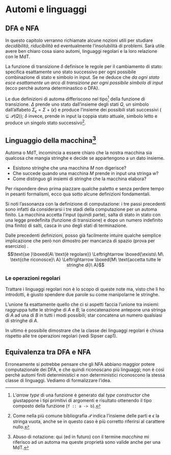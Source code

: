 # Automi e linguaggi \hfill \faCubes




## DFA e NFA

In questo capitolo verranno richiamate alcune nozioni utili per studiare *decidibilità*, *riducibilità* ed eventualmente l'insolubilità di problemi. Sarà utile avere ben chiaro cosa siano automi, linguaggi regolari e la loro relazione con le MdT.

\begin{definition}
Un \underline{automa finito deterministico} (DFA) è la quintupla
$$(Q, \Sigma, \delta, q_0, F)$$

\begin{itemize}[itemsep=-7pt]
\item $Q$ è l'insieme finito degli stati
\item $\Sigma$ è l'insieme finito dei simboli (alfabeto)
\item $\delta{:}Q{\times}\Sigma{\rightarrow}Q$ è la funzione di transizione
\item $q_0{\in}Q$ è lo stato iniziale
\item $F{\subseteq}Q$ è l'insieme degli stati di accettazione
\end{itemize}
\end{definition}

La funzione di transizione $\delta$ definisce le regole per il cambiamento di stato: specifica esattamente uno stato successivo per ogni possibile combinazione di stato e simbolo in input. Se ne deduce che *da ogni stato esce esattamente un arco di transizione per ogni possibile simbolo di input* (ecco perchè automa determinastico o DFA).

\begin{definition}
Un \underline{automa finito non deterministico} (NFA) è la quintupla
$$(Q, \Sigma, \Delta, q_0, F)$$

\begin{itemize}[itemsep=-7pt]
\item $Q$ è l'insieme finito degli stati
\item $\Sigma$ è l'insieme finito dei simboli (alfabeto)
\item $\Delta{:}Q{\times}\Sigma_\epsilon{\rightarrow}\mathcal{P}(Q)$ è la funzione di transizione
\item $q_0{\in}Q$ è lo stato iniziale
\item $F{\subseteq}Q$ è l'insieme degli stati di accettazione
\end{itemize}
\end{definition}

Le due definizioni di automa differiscono nel tipo[^7] della funzione di transizione. $\Delta$ prende uno stato dall'insieme degli stati $Q$, un simbolo dall'alfabeto $\Sigma_\epsilon{=}\Sigma{+}\{\epsilon\}$ e produce l'insieme dei possibili stati successivi (${\subseteq}\mathcal{P}(Q)$); $\delta$ invece, prende in input la coppia stato attuale, simbolo letto e produce un singolo stato successivo[^8].




## Linguaggio della macchina[^9]

Automa o MdT, incomincia a essere chiaro che la nostra macchina sia qualcosa che mangia stringhe e decide se appartengono a un dato insieme.

* Esistono stringhe che una macchina $M$ non digerisce?
* Che succede quando una macchina $M$ prende in input una stringa $w$?
* Come distinguo gli insiemi di stringhe che la macchina elabora?

Per rispondere devo prima piazzare qualche paletto e senza perdere tempo in pesanti formalismi, ecco qua sotto alcune definizioni fondamentali.

\begin{definition}
Sia $M{=}\{Q,\Sigma,\delta,q_0,F\}$ un automa finito e $w{=}w_0w_1...w_n$ una stringa composta da caratteri $w_i{\in}\Sigma$. Si dice che la macchina $M$ \underline{accetta la stringa} $w$ se esiste una sequenza di stati $[r_0,r_1,...,r_{n+1}]$ in $Q$, con tre condizioni

\begin{enumerate}[itemsep=-7pt]
\item $r_0{=}q_0$ \hfill La macchina è partita
\item $\delta(r_i,w_{i+1}){=}r_{i+1}$, $0{\leq}i{\leq}n{-}1$ \hfill La macchina cambia stato con $\delta$
\item $r_n{\in}F$ \hfill La macchina accetta l'input
\end{enumerate}
\end{definition}

Si noti l'assonanza con la definizione di computazione: i tre passi precedenti sono infatti da considerarsi i tre stadi della computazione per un automa finito. La macchina accetta l'input (quindi parte), salta di stato in stato con una legge predefinita (funzione di transizione) e dopo un numero indefinito (ma finito) di salti, casca in uno degli stati di terminazione.

\begin{definition}
Il \underline{linguaggio} $A$ della macchina $M$ è l'insieme di tutte le stringhe accettate dalla macchina: $A{=}L(M)$.
\end{definition}

\begin{definition}
$M$ \underline{riconosce il linguaggio} $A$ se $A {=} \{w\, |\, w{\in}A,\, M \text{accetta}\, w\}$.
\end{definition}

\begin{definition}
Un linguaggio $A$ è chiamato \underline{regolare} sse esiste un automa finito $M$ che lo riconosce.
\end{definition}

Dalle precedenti definizioni, posso già facilmente intuire qualche semplice implicazione che però non dimostro per mancanza di spazio (prova per esercizio) \faMehO.
$$\text{se }\boxed{A\ \text{è regolare}} \Leftrightarrow \boxed{\exists\ M\ \text{che riconosce}\ A} \Leftrightarrow \boxed{M\ \text{accetta tutte le stringhe di}\ A}$$

\begin{definition}
Due macchine $M_1$ e $M_2$ si dicono \underline{equivalenti}  se riconoscono lo stesso linguaggio $A{=}L(M_1){=}L(M_2)$.
\end{definition}

### Le operazioni regolari

Trattare i linguaggi regolari non è lo scopo di queste note ma, visto che li ho introdotti, è giusto spendere due parole su come manipolarne le stringhe.

\begin{definition}
Dati i linguaggi $A$ e $B$, sono definite \underline{operazioni regolari}

\begin{enumerate}[itemsep=-7pt]
\item $A{\cup}B{=}\{w\, |\, w{\in}A \vee  w{\in}B\}$ Unione
\item $A{\circ}B{=}\{wv\, |\, w{\in}A \wedge  v{\in}B\}$ Concatenazione
\item $A^*{=}\{w_0w_1...w_k\, |\, w_i{\in}A \wedge 0{\leq}i{\leq}k\}$ Star
\end{enumerate}
\end{definition}

L'unione fa esattamente quello che ci si aspetti faccia l'unione tra insiemi: raggruppa tutte le stringhe di $A$ e $B$; la concatenazione antepone una stringa di $A$ ad una di $B$ in tutti i modi possibili; star concatena un numero qualsiasi di stringhe di $A$.

In ultimo è possibile dimostrare che la classe dei linguaggi regolari è chiusa rispetto alle tre operazioni regolari (vedi Sipser cap1).

## Equivalenza tra DFA e NFA

Erroneamente si potrebbe pensare che gli NFA abbiano maggior potere computazionale dei DFA, e che quindi riconoscano più linguaggi; non è così perchè automi finiti deterministici e non deterministici riconoscono la stessa classe di linguaggi. Vediamo di formalizzare l'idea.

\begin{theorem}
Per ogni automa finito non deterministico, esiste un automa finito deterministico equivalente.
\begin{proof}
L'idea è quella di procedere per costruzione e trasformare l'automa non deterministico in uno deterministico con $2^k$ stati, pari cioè alla cardinalità di $\mathcal{P}(Q_\text{NFA})$. Ricorda infatti che, se chiamiamo $k$ la cardinalità di $Q_\text{NFA}$, il numero dei sottoinsiemi corrispondenti ad una delle possibilità che il nuovo automa deve ricordare è $2^k$.

Sia $N{=}(Q,\Sigma,\delta,q_0,F)$ l'NFA di partenza che riconosce un linguaggio $A$, voglio costruire un DFA $M{=}(Q\prime,\Sigma\prime,\delta\prime,q_0^\prime,F\prime)$ equivalente. Inizialmente considero il caso più semplice in cui $N$ non ha $\epsilon$-archi.

\begin{enumerate}[itemsep=-7pt]
\item Ogni stato di $M$ è un insieme di stati di $N$
$$Q\prime = \mathcal{P}(Q)$$

\item Se $R$ è uno stato di $M$, esso è anche un insieme di stati di $N$. Quando $M$ legge un simbolo $w$ nello stato $R$, ci mostra gli stati successivi a quelli in $R$ e, poichè da ogni stato si può andare in un insieme di stati, ne prendiamo l'unione
\begin{align*}
R{\in}Q,\, w{\in}\Sigma\, \Rightarrow\, \delta\prime(R,w) &= \{q{\in}Q\, |\, \exists\, r{\in}R.\, q{\in}\delta(r,w)\}\\
                                                          &= \bigcup_{r \in R}\delta(r,w)
\end{align*}

\item Lo stato iniziale di $M$ è quello corrispondente alla collezione che contiene solamente lo stato iniziale di $N$
$$q_0^\prime = q_0$$

\item $M$ accetta se $N$ è in uno stato accettante in quel momento
$$F\prime = \{R{\in}Q\prime\, |\, \text{$R$ contiene uno stato accettante di $N$}\}$$
\end{enumerate}

Adesso considero anche gli $\epsilon$-archi. Per ogni stato $R$ di $M$, definisco $E(R)$ come la collezione di stati che possono essere raggiunti dagli elementi di $R$ proseguendo solo con $\epsilon$-archi (includendo gli stessi elementi di $R$). Per $R{\subseteq}Q$, sarà
$$E(R) = \{q\, |\, \text{$q$ può essere raggiunto da $R$ attraverso $0$ o più $\epsilon$-archi}\}$$

Poi modifico $\delta\prime$ in modo che possa raggiungere tutti quegli stati esplorabili con $\epsilon$-archi dopo ogni passo. Sostituisco $\delta(r,w)$ con $E(\delta(r,w))$ e ottengo
$$\delta\prime(R,w) = \{q{\in}Q\, |\, \exists\, r{\in}R.\, q{\in}E(\delta(r,w))\}$$

In ultimo devo modificare lo stato iniziale di $M$ per potermi muovere inizialmente su tutti i possibili stati che possono essere raggiunti dallo stato inizile di $N$ attraverso gli $\epsilon$-archi. Per fare questo cambio $q_0^\prime$ in $E(q_0)$. Ho completato la costruzione di $M$.

Da notare che $M$ funziona correttamente perchè ad ogni passo della computazione, entra in uno stato che corrisponde al sottoinsieme di stati nei quali $N$ potrebbe trovarsi.
\end{proof}
\end{theorem}

\begin{corollary}
Dato un linguaggio $L$
$$\text{se }\boxed{\text{$\exists$ un NFA che riconosce $L$}} \Leftrightarrow \boxed{\text{$\exists$ un DFA che riconosce $L$}} \Leftrightarrow \boxed{\text{$L$ è regolare}}$$
\begin{proof}
Banale, fallo per esercizio \faMehO.
\end{proof}
\end{corollary}





[^7]: L'*arrow type* di una funzione è generato dal *type constructor* che giustappone i tipi primitivi di argomenti e risultato ottenendo il tipo composto della funzione (`f :: a -> b`).
[^8]: Come nella più comune bibliografia $\mathcal{P}$ indica l'insieme delle parti e $\epsilon$ la stringa vuota, anche se in questo caso è più corretto riferirsi al carattere nullo.
[^9]: Abuso di notazione: qui (ed in futuro) con il termine *macchina* mi riferisco ad un automa ma queste proprietà sono valide anche per una MdT.

